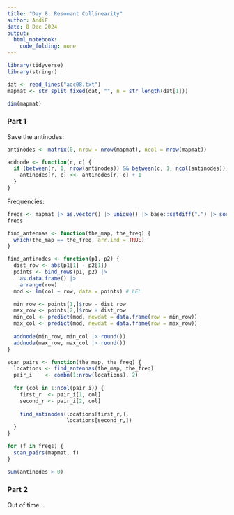 ```yaml
---
title: "Day 8: Resonant Collinearity"
author: AndiF
date: 8 Dec 2024
output: 
  html_notebook: 
    code_folding: none
---
```


```r
library(tidyverse)
library(stringr)
```

```r
dat <- read_lines("aoc08.txt")
mapmat <- str_split_fixed(dat, "", n = str_length(dat[1]))
```


```r
dim(mapmat)
```

### Part 1

Save the antinodes:

```r
antinodes <- matrix(0, nrow = nrow(mapmat), ncol = nrow(mapmat))

addnode <- function(r, c) {
  if (between(r, 1, nrow(antinodes)) && between(c, 1, ncol(antinodes))) {
    antinodes[r, c] <<- antinodes[r, c] + 1
  }
}
```


Frequencies:

```r
freqs <- mapmat |> as.vector() |> unique() |> base::setdiff(".") |> sort()
freqs
```


```r
find_antennas <- function(the_map, the_freq) {
  which(the_map == the_freq, arr.ind = TRUE)
}
```


```r
find_antinodes <- function(p1, p2) {
  dist_row <- abs(p1[1] - p2[1])
  points <- bind_rows(p1, p2) |>
    as.data.frame() |>
    arrange(row)
  mod <- lm(col ~ row, data = points) # LEL

  min_row <- points[1,]$row - dist_row
  max_row <- points[2,]$row + dist_row
  min_col <- predict(mod, newdat = data.frame(row = min_row))
  max_col <- predict(mod, newdat = data.frame(row = max_row))
  
  addnode(min_row, min_col |> round())
  addnode(max_row, max_col |> round())
}
```


```r
scan_pairs <- function(the_map, the_freq) {
  locations <- find_antennas(the_map, the_freq)
  pair_i    <- combn(1:nrow(locations), 2)
  
  for (col in 1:ncol(pair_i)) {
    first_r  <- pair_i[1, col]
    second_r <- pair_i[2, col]
    
    find_antinodes(locations[first_r,],
                   locations[second_r,])
  }
}
```


```r
for (f in freqs) {
  scan_pairs(mapmat, f)
}
```


```r
sum(antinodes > 0)
```


### Part 2

Out of time...